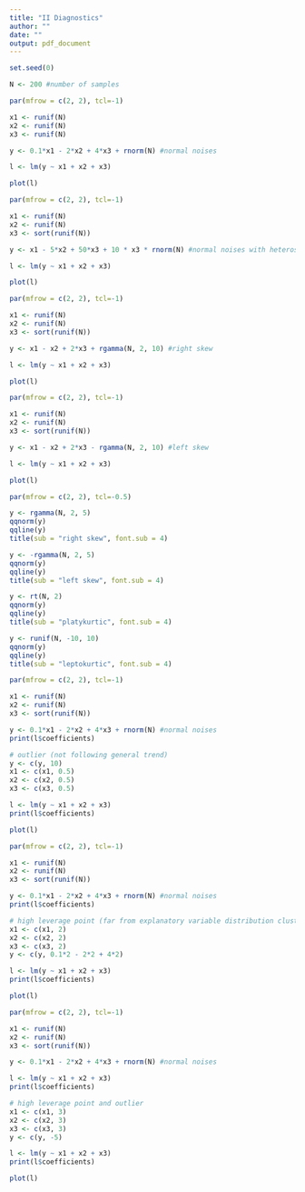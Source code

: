 ```yaml
---
title: "II Diagnostics"
author: ""
date: ""
output: pdf_document
---
```


```r
set.seed(0)

N <- 200 #number of samples
```

```r
par(mfrow = c(2, 2), tcl=-1)

x1 <- runif(N)
x2 <- runif(N)
x3 <- runif(N)

y <- 0.1*x1 - 2*x2 + 4*x3 + rnorm(N) #normal noises

l <- lm(y ~ x1 + x2 + x3)

plot(l)
```

```r
par(mfrow = c(2, 2), tcl=-1)

x1 <- runif(N)
x2 <- runif(N)
x3 <- sort(runif(N))

y <- x1 - 5*x2 + 50*x3 + 10 * x3 * rnorm(N) #normal noises with heteroscedasticity

l <- lm(y ~ x1 + x2 + x3)

plot(l)
```

```r
par(mfrow = c(2, 2), tcl=-1)

x1 <- runif(N)
x2 <- runif(N)
x3 <- sort(runif(N))

y <- x1 - x2 + 2*x3 + rgamma(N, 2, 10) #right skew

l <- lm(y ~ x1 + x2 + x3)

plot(l)
```

```r
par(mfrow = c(2, 2), tcl=-1)

x1 <- runif(N)
x2 <- runif(N)
x3 <- sort(runif(N))

y <- x1 - x2 + 2*x3 - rgamma(N, 2, 10) #left skew

l <- lm(y ~ x1 + x2 + x3)

plot(l)
```

```r
par(mfrow = c(2, 2), tcl=-0.5)

y <- rgamma(N, 2, 5)
qqnorm(y)
qqline(y)
title(sub = "right skew", font.sub = 4)

y <- -rgamma(N, 2, 5)
qqnorm(y)
qqline(y)
title(sub = "left skew", font.sub = 4)

y <- rt(N, 2)
qqnorm(y)
qqline(y)
title(sub = "platykurtic", font.sub = 4)

y <- runif(N, -10, 10)
qqnorm(y)
qqline(y)
title(sub = "leptokurtic", font.sub = 4)
```

```r
par(mfrow = c(2, 2), tcl=-1)

x1 <- runif(N)
x2 <- runif(N)
x3 <- sort(runif(N))

y <- 0.1*x1 - 2*x2 + 4*x3 + rnorm(N) #normal noises
print(l$coefficients)

# outlier (not following general trend)
y <- c(y, 10)
x1 <- c(x1, 0.5)
x2 <- c(x2, 0.5)
x3 <- c(x3, 0.5)

l <- lm(y ~ x1 + x2 + x3)
print(l$coefficients)

plot(l)
```

```r
par(mfrow = c(2, 2), tcl=-1)

x1 <- runif(N)
x2 <- runif(N)
x3 <- sort(runif(N))

y <- 0.1*x1 - 2*x2 + 4*x3 + rnorm(N) #normal noises
print(l$coefficients)

# high leverage point (far from explanatory variable distribution cluster)
x1 <- c(x1, 2)
x2 <- c(x2, 2)
x3 <- c(x3, 2)
y <- c(y, 0.1*2 - 2*2 + 4*2)

l <- lm(y ~ x1 + x2 + x3)
print(l$coefficients)

plot(l)
```

```r
par(mfrow = c(2, 2), tcl=-1)

x1 <- runif(N)
x2 <- runif(N)
x3 <- sort(runif(N))

y <- 0.1*x1 - 2*x2 + 4*x3 + rnorm(N) #normal noises

l <- lm(y ~ x1 + x2 + x3)
print(l$coefficients)

# high leverage point and outlier
x1 <- c(x1, 3)
x2 <- c(x2, 3)
x3 <- c(x3, 3)
y <- c(y, -5)

l <- lm(y ~ x1 + x2 + x3)
print(l$coefficients)

plot(l)
```


